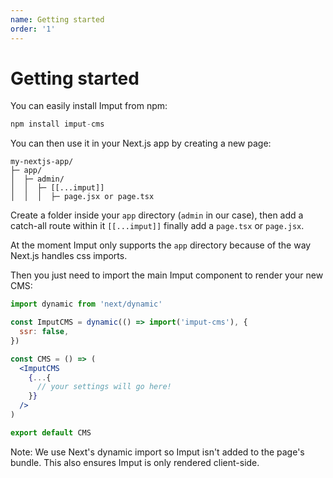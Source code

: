```yaml
---
name: Getting started
order: '1'
---
```

# Getting started

You can easily install Imput from npm:

```js
npm install imput-cms
```

You can then use it in your Next.js app by creating a new page:

```plain
my-nextjs-app/
├─ app/
│  ├─ admin/
│  │  ├─ [[...imput]]
│  │  │  ├─ page.jsx or page.tsx

```

Create a folder inside your `app` directory (`admin` in our case), then add a catch-all route within it `[[...imput]]` finally add a `page.tsx` or `page.jsx`.

<Note>

At the moment Imput only supports the `app` directory because of the way Next.js handles css imports.

</Note>

Then you just need to import the main Imput component to render your new CMS:

```jsx
import dynamic from 'next/dynamic'

const ImputCMS = dynamic(() => import('imput-cms'), {
  ssr: false,
})

const CMS = () => (
  <ImputCMS
    {...{
      // your settings will go here!
    }}
  />
)

export default CMS

```

<Note>

Note: We use Next's dynamic import so Imput isn't added to the page's bundle. This also ensures Imput is only rendered client-side.

</Note>

